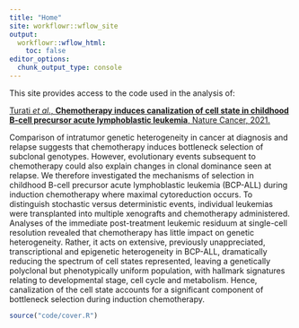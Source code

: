 ```yaml
---
title: "Home"
site: workflowr::wflow_site
output:
  workflowr::wflow_html:
    toc: false
editor_options:
  chunk_output_type: console
---
```


This site provides access to the code used in the analysis of:

<a href="https://rdcu.be/cnL8X">Turati <i>et al.</i>, <b>Chemotherapy induces canalization of cell state in childhood B-cell precursor acute lymphoblastic leukemia</b>, Nature Cancer, 2021.</a>

Comparison of intratumor genetic heterogeneity in cancer at diagnosis and relapse suggests that chemotherapy induces bottleneck selection of subclonal genotypes. However, evolutionary events subsequent to chemotherapy could also explain changes in clonal dominance seen at relapse. We therefore investigated the mechanisms of selection in childhood B-cell precursor acute lymphoblastic leukemia (BCP-ALL) during induction chemotherapy where maximal cytoreduction occurs. To distinguish stochastic versus deterministic events, individual leukemias were transplanted into multiple xenografts and chemotherapy administered. Analyses of the immediate post-treatment leukemic residuum at single-cell resolution revealed that chemotherapy has little impact on genetic heterogeneity. Rather, it acts on extensive, previously unappreciated, transcriptional and epigenetic heterogeneity in BCP-ALL, dramatically reducing the spectrum of cell states represented, leaving a genetically polyclonal but phenotypically uniform population, with hallmark signatures relating to developmental stage, cell cycle and metabolism. Hence, canalization of the cell state accounts for a significant component of bottleneck selection during induction chemotherapy.

```r
source("code/cover.R")
```
